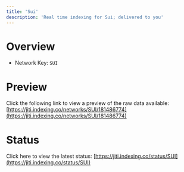 ```yaml
---
title: 'Sui'
description: 'Real time indexing for Sui; delivered to you'
---
```


# Overview
- Network Key: `SUI`

# Preview
Click the following link to view a preview of the raw data available: [https://jiti.indexing.co/networks/SUI/181486774](https://jiti.indexing.co/networks/SUI/181486774)

# Status
Click here to view the latest status: [https://jiti.indexing.co/status/SUI](https://jiti.indexing.co/status/SUI)
